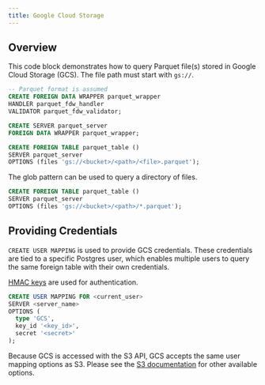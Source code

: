 ```yaml
---
title: Google Cloud Storage
---
```


## Overview

This code block demonstrates how to query Parquet file(s) stored in Google Cloud Storage (GCS).
The file path must start with `gs://`.

```sql
-- Parquet format is assumed
CREATE FOREIGN DATA WRAPPER parquet_wrapper
HANDLER parquet_fdw_handler
VALIDATOR parquet_fdw_validator;

CREATE SERVER parquet_server
FOREIGN DATA WRAPPER parquet_wrapper;

CREATE FOREIGN TABLE parquet_table ()
SERVER parquet_server
OPTIONS (files 'gs://<bucket>/<path>/<file>.parquet');
```

The glob pattern can be used to query a directory of files.

```sql
CREATE FOREIGN TABLE parquet_table ()
SERVER parquet_server
OPTIONS (files 'gs://<bucket>/<path>/*.parquet');
```

## Providing Credentials

`CREATE USER MAPPING` is used to provide GCS credentials. These credentials are tied to a specific Postgres user, which enables
multiple users to query the same foreign table with their own credentials.

[HMAC keys](https://console.cloud.google.com/storage/settings;tab=interoperability) are used for authentication.

```sql
CREATE USER MAPPING FOR <current_user>
SERVER <server_name>
OPTIONS (
  type 'GCS',
  key_id '<key_id>',
  secret '<secret>'
);
```

Because GCS is accessed with the S3 API, GCS accepts the same user mapping options as S3.
Please see the [S3 documentation](/integrations/object_stores/s3#credentials-options) for other available options.
